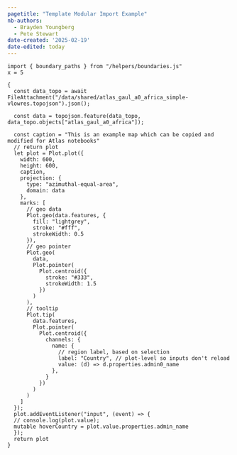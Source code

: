 ```yaml
---
pagetitle: "Template Modular Import Example"
nb-authors: 
  - Brayden Youngberg
  - Pete Stewart
date-created: '2025-02-19'
date-edited: today
---
```



```ojs
import { boundary_paths } from "/helpers/boundaries.js"
x = 5 

{
  const data_topo = await FileAttachment("/data/shared/atlas_gaul_a0_africa_simple-vlowres.topojson").json();

  const data = topojson.feature(data_topo, data_topo.objects["atlas_gaul_a0_africa"]);

  const caption = "This is an example map which can be copied and modified for Atlas notebooks"
  // return plot
  let plot = Plot.plot({
    width: 600,
    height: 600,
    caption,
    projection: {
      type: "azimuthal-equal-area",
      domain: data
    },
    marks: [
      // geo data
      Plot.geo(data.features, {
        fill: "lightgrey",
        stroke: "#fff",
        strokeWidth: 0.5
      }),
      // geo pointer
      Plot.geo(
        data,
        Plot.pointer(
          Plot.centroid({
            stroke: "#333",
            strokeWidth: 1.5
          })
        )
      ),
      // tooltip
      Plot.tip(
        data.features,
        Plot.pointer(
          Plot.centroid({
            channels: {
              name: {
                // region label, based on selection
                label: "Country", // plot-level so inputs don't reload
                value: (d) => d.properties.admin0_name
              },
            }
          })
        )
      )
    ]
  });
  plot.addEventListener("input", (event) => {
  // console.log(plot.value);
  mutable hoverCountry = plot.value.properties.admin_name
  });
  return plot
}
```